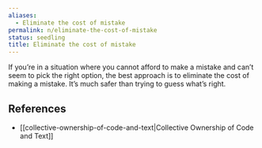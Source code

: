 ```yaml
---
aliases:
  - Eliminate the cost of mistake
permalink: n/eliminate-the-cost-of-mistake
status: seedling
title: Eliminate the cost of mistake
---
```

If you’re in a situation where you cannot afford to make a mistake and can’t seem to pick the right option, the best approach is to eliminate the cost of making a mistake. It’s much safer than trying to guess what’s right.

## References

- [[collective-ownership-of-code-and-text|Collective Ownership of Code and Text]]
